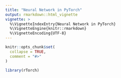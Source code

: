 ```yaml
---
title: "Neural Network in PyTorch"
output: rmarkdown::html_vignette
vignette: >
  %\VignetteIndexEntry{Neural Network in PyTorch}
  %\VignetteEngine{knitr::rmarkdown}
  %\VignetteEncoding{UTF-8}
---
```


```r
knitr::opts_chunk$set(
  collapse = TRUE,
  comment = "#>"
)
```

```r
library(rTorch)
```
